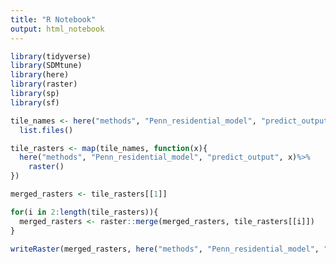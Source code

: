 ```yaml
---
title: "R Notebook"
output: html_notebook
---
```


```r
library(tidyverse)
library(SDMtune)
library(here)
library(raster)
library(sp)
library(sf)
```

```r
tile_names <- here("methods", "Penn_residential_model", "predict_output") %>%
  list.files()

tile_rasters <- map(tile_names, function(x){
  here("methods", "Penn_residential_model", "predict_output", x)%>%
    raster()
})

merged_rasters <- tile_rasters[[1]]

for(i in 2:length(tile_rasters)){
  merged_rasters <- raster::merge(merged_rasters, tile_rasters[[i]])
}

writeRaster(merged_rasters, here("methods", "Penn_residential_model", "rf_res_5_15_24.tif"))
```


